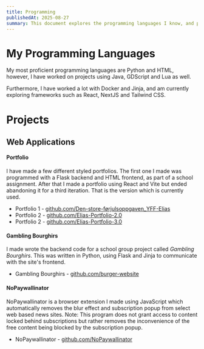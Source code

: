 ```yaml
---
title: Programming
publishedAt: 2025-08-27
summary: This document explores the programming languages I know, and projects in which I have utilized them.
---
```

# My Programming Languages
My most proficient programming languages are Python and HTML, however, I have worked on projects using Java, GDScript and Lua as well.

Furthermore, I have worked a lot with Docker and Jinja, and am currently exploring frameworks such as React, NextJS and Tailwind CSS.
# Projects
## Web Applications
#### Portfolio
I have made a few different styled portfolios. The first one I made was programmed with a Flask backend and HTML frontend, as part of a school assignment. After that I made a portfolio using React and Vite but ended abandoning it for a third iteration. That is the version which is currently used.
- Portfolio 1 - [github.com/Den-store-førjulsoppgaven_YFF-Elias](https://github.com/TheN4meless0ne/Den-store-f-rjulsoppgaven_YFF-Elias)
- Portfolio 2 - [github.com/Elias-Portfolio-2.0](https://github.com/TheN4meless0ne/Elias-Portfolio-2.0)
- Portfolio 2 - [github.com/Elias-Portfolio-3.0](https://github.com/TheN4meless0ne/Elias-Portfolio-3.0)
#### Gambling Bourghirs
I made wrote the backend code for a school group project called *Gambling Bourghirs*. This was written in Python, using Flask and Jinja to communicate with the site's frontend.
- Gambling Bourghirs - [github.com/burger-website](https://github.com/TheN4meless0ne/burger-website)
#### NoPaywallinator
NoPaywallinator is a browser extension I made using JavaScript which automatically removes the blur effect and subscription popup from select web based news sites. Note: This program does not grant access to content locked behind subscriptions but rather removes the inconvenience of the free content being blocked by the subscription popup.
- NoPaywallinator - [github.com/NoPaywallinator](https://github.com/TheN4meless0ne/NoPaywallinator)
